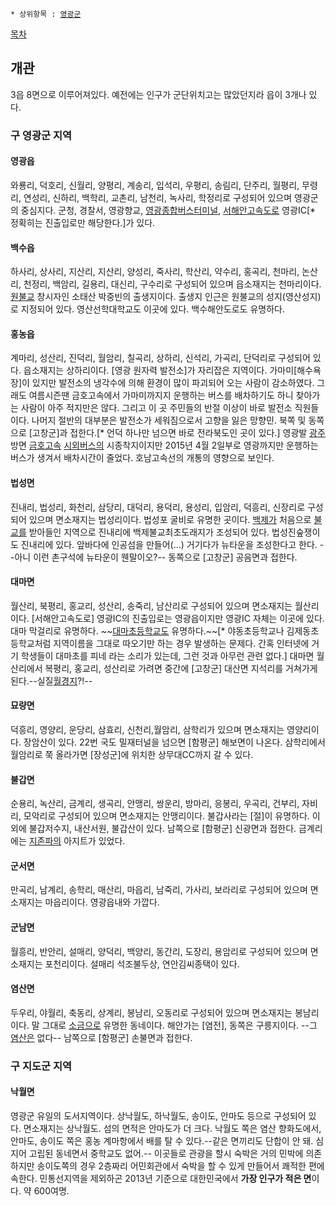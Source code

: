  * 상위항목 : [[영광군]]

[[목차]]
== 개관 ==
3읍 8면으로 이루어져있다. 예전에는 인구가 군단위치고는 많았던지라 읍이 3개나 있다. 

=== 구 영광군 지역 ===
==== 영광읍 ====
와룡리, 덕호리, 신월리, 양평리, 계송리, 입석리, 우평리, 송림리, 단주리, 월평리, 무령리, 연성리, 신하리, 백학리, 교촌리, 남천리, 녹사리, 학정리로 구성되어 있으며 영광군의 중심지다. 군청, 경찰서, 영광향교, [[영광종합버스터미널]], [[서해안고속도로]] 영광IC[* 정확히는 진출입로만 해당한다.]가 있다.

==== 백수읍 ====
하사리, 상사리, 지산리, 지산리, 양성리, 죽사리, 학산리, 약수리, 홍곡리, 천마리, 논산리, 천정리, 백암리, 길용리, 대신리, 구수리로 구성되어 있으며 읍소재지는 천마리이다. [[원불교]] 창시자인 소태산 박중빈의 출생지이다. 출생지 인근은 원불교의 성지(영산성지)로 지정되어 있다. 영산선학대학교도 이곳에 있다. 백수해안도로도 유명하다.

==== 홍농읍 ====
계마리, 성산리, 진덕리, 월암리, 칠곡리, 상하리, 신석리, 가곡리, 단덕리로 구성되어 있다. 읍소재지는 상하리이다. [영광 원자력 발전소]가 자리잡은 지역이다. 가마미[해수욕장]이 있지만 발전소의 냉각수에 의해 환경이 많이 파괴되어 오는 사람이  감소하였다. 그래도 여름시즌땐 금호고속에서 가마미까지지 운행하는 버스를 배차하기도 하니 찾아가는 사람이 아주 적지만은 않다. 그리고 이 곳 주민들의 반절 이상이 바로 발전소 직원들이다. 나머지 절반의 대부분은 발전소가 세워짐으로서 고향을 잃은 망향민. 북쪽 및 동쪽으로 [고창군]과 접한다.[* 언덕 하나만 넘으면 바로 전라북도인 곳이 있다.] 영광발 [[유스퀘어|광주]] 방면 [[금호고속]] [[시외버스]]의 시종착지이지만 2015년 4월 2일부로 영광까지만 운행하는 버스가 생겨서 배차시간이 줄었다. 호남고속선의 개통의 영향으로 보인다.
==== 법성면 ====
진내리, 법성리, 화천리, 삼당리, 대덕리, 용덕리, 용성리, 입암리, 덕흥리, 신장리로 구성되어 있으며 면소재지는 법성리이다. 법성포 굴비로 유명한 곳이다. [[백제]]가 처음으로 [[불교]]를 받아들인 지역으로 진내리에 백제불교최초도래지가 조성되어 있다. 법성진숲쟁이도 진내리에 있다. 앞바다에 인공섬을 만들어(...) 거기다가 뉴타운을 조성한다고 한다. --아니 이런 촌구석에 뉴타운이 웬말이오?-- 동쪽으로 [고창군] 공음면과 접한다.

==== 대마면 ====
월산리, 북평리, 홍교리, 성산리, 송죽리, 남산리로 구성되어 있으며 면소재지는 월산리이다. [서해안고속도로] 영광IC의 진출입로는 영광읍이지만 영광IC 자체는 이곳에 있다. 대마 막걸리로 유명하다. ~~[[대마초]]등학교도 유명하다.~~[* 야동초등학교나 김제동초등학교처럼 지역이름을 그대로 따오기만 하는 경우 발생하는 문제다. 간혹 인터넷에 거기 학생들이 대마초를 피네 라는 소리가 있는데, 그런 것과 아무런 관련 없다.] 대마면 월산리에서 복평리, 홍교리, 성산리로 가려면 중간에 [고창군] 대산면 지석리를 거쳐가게 된다.--실질[[월경지]]?!--

==== 묘량면 ====
덕흥리, 영양리, 운당리, 삼효리, 신천리,월암리, 삼학리가 있으며 면소재지는 영양리이다. 장암산이 있다. 22번 국도 밀재터널을 넘으면 [함평군] 해보면이 나온다. 삼학리에서 월암리로 쭉 올라가면 [장성군]에 위치한 상무대CC까지 갈 수 있다.

==== 불갑면 ====
순용리, 녹산리, 금계리, 생곡리, 안맹리, 쌍운리, 방마리, 응봉리, 우곡리, 건부리, 자비리, 모악리로 구성되어 있으며 면소재지는 안맹리이다. 불갑사라는 [절]이 유명하다. 이외에 불갑저수지, 내산서원, 불갑산이 있다. 남쪽으로 [함평군] 신광면과 접한다. 금계리에는 [[지존파]]의 아지트가 있었다.

==== 군서면 ====
만곡리, 남계리, 송학리, 매산리, 마읍리, 남죽리, 가사리, 보라리로 구성되어 있으며 면소재지는 마읍리이다. 영광읍내와 가깝다.

==== 군남면 ====
월흥리, 반안리, 설매리, 양덕리, 백양리, 동간리, 도장리, 용암리로 구성되어 있으며 면소재지는 포천리이다. 설매리 석조불두상, 연안김씨종택이 있다.

==== 염산면 ====
두우리, 야월리, 축동리, 상계리, 봉남리, 오동리로 구성되어 있으며 면소재지는 봉남리이다. 말 그대로 [[소금]]으로 유명한 동네이다. 해안가는 [염전], 동쪽은 구릉지이다. --그 [[염산]]은 없다-- 남쪽으로 [함평군] 손불면과 접한다.

=== 구 지도군 지역 ===
==== 낙월면 ====
영광군 유일의 도서지역이다. 상낙월도, 하낙월도, 송이도, 안마도 등으로 구성되어 있다. 면소재지는 상낙월도. 섬의 면적은 안마도가 더 크다. 낙월도 쪽은 염산 향화도에서, 안마도, 송이도 쪽은 홍농 계마항에서 배를 탈 수 있다.--같은 면끼리도 단합이 안 돼. 심지어 고립된 동네면서 중학교도 없어.-- 이곳들로 관광을 할시 숙박은 거의 민박에 의존하지만 송이도쪽의 경우 2층짜리 어민회관에서 숙박을 할 수 있게 만들어서 쾌적한 편에 속한다. 민통선지역을 제외하곤 2013년 기준으로 대한민국에서 '''가장 인구가 적은 면'''이다. 약 600여명.

